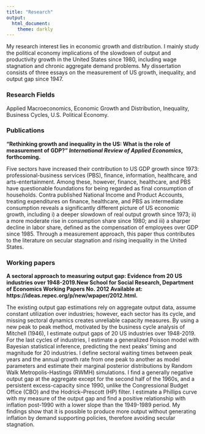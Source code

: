 ```yaml
---
title: "Research"
output:
  html_document:
    theme: darkly
---
```


My research interest lies in economic growth and distribution. I mainly study the political economy implications of the slowdown of output and productivity growth in the United States since 1980, including wage stagnation and chronic aggregate demand problems.  My dissertation consists of three essays on the measurement of US growth, inequality, and output gap since 1947. 

### Research Fields

Applied Macroeconomics, Economic Growth and Distribution, Inequality, Business Cycles, U.S. Political Economy.

### Publications

**"Rethinking growth and inequality in the US: What is the role of measurement of GDP?" *International Review of Applied Economics*, forthcoming.**

Five sectors have increased their contribution to US GDP growth since 1973: professional-business services (PBS), finance, information, healthcare, and arts-entertainment. Among these, however, finance, healthcare, and PBS have questionable foundations for being regarded as final consumption of households. Contra published National Income and Product Accounts, treating expenditures on finance, healthcare, and PBS as intermediate consumption reveals a significantly different picture of US economic growth, including i) a deeper slowdown of real output growth since 1973; ii) a more moderate rise in consumption share since 1980; and iii) a sharper decline in labor share, defined as the compensation of employees over GDP since 1985. Through a measurement approach, this paper thus contributes to the literature on secular stagnation and rising inequality in the United States.

### Working papers 

**A sectoral approach to measuring output gap: Evidence from 20 US industries over 1948-2019.New School for Social Research, Department  of  Economics Working  Papers No. 2012 Available  at: https://ideas.repec.org/p/new/wpaper/2012.html.**

The existing output gap estimations rely on aggregate output data, assume constant utilization over industries; however, each sector has its cycle, and missing sectoral dynamics creates unreliable capacity measures. By using a new peak to peak method, motivated by the business cycle analysis of Mitchell (1946), I estimate output gaps of 20 US industries over 1948-2019. For the last cycles of industries, I estimate a generalized Poisson model with Bayesian statistical inference, predicting the next peaks' timing and magnitude for 20 industries. I define sectoral waiting times between peak years and the annual growth rate from one peak to another as model parameters and estimate their marginal posterior distributions by Random Walk Metropolis-Hastings (RWMH) simulations. I find a generally negative output gap at the aggregate except for the second half of the 1960s, and a persistent excess-capacity since 1990, unlike the Congressional Budget Office (CBO) and the Hodrick–Prescott (HP) filter. I estimate a Phillips curve with my measure of the output gap and find a positive relationship with inflation post-1990 with a lower slope than the 1949-1989 period. My findings show that it is possible to produce more output without generating inflation by demand supporting policies, therefore avoiding secular stagnation.


